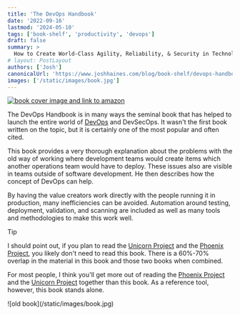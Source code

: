 ```yaml
---
title: 'The DevOps Handbook'
date: '2022-09-16'
lastmod: '2024-05-10'
tags: ['book-shelf', 'productivity', 'devops']
draft: false
summary: >
  How to Create World-Class Agility, Reliability, & Security in Technology Organizations
# layout: PostLayout
authors: ['Josh']
canonicalUrl: 'https://www.joshhaines.com/blog/book-shelf/devops-handbook'
images: ['/static/images/book.jpg']
---
```


<div className="mx-auto w-1/3">
  <a href="https://www.amazon.com/DevOps-Handbook-World-Class-Reliability-Organizations/dp/1950508404/">
    <img
      alt="book cover image and link to amazon"
      src="https://m.media-amazon.com/images/I/51peMkV0w2L._SY445_SX342_.jpg"
    />
  </a>
</div>

The DevOps Handbook is in many ways the seminal book that has helped to launch the entire world of [DevOps](/tags/devops) and DevSecOps. It wasn't the first book written on the topic, but it is certainly one of the most popular and often cited.

This book provides a very thorough explanation about the problems with the old way of working where development teams would create items which another operations team would have to deploy. These issues also are visible in teams outside of software development. He then describes how the concept of DevOps can help.

By having the value creators work directly with the people running it in production, many inefficiencies can be avoided. Automation around testing, deployment, validation, and scanning are included as well as many tools and methodologies to make this work well.

> [!TIP]
> I should point out, if you plan to read the [Unicorn Project](/blog/book-shelf/unicorn-project) and the [Phoenix Project](/blog/book-shelf/phoenix-project), you likely don't need to read this book. There is a 60%-70% overlap in the material in this book and those two books when combined.

For most people, I think you'll get more out of reading the [Phoenix Project](/blog/book-shelf/phoenix-project) and the [Unicorn Project](/blog/book-shelf/unicorn-project) together than this book. As a reference tool, however, this book stands alone.

<div className="-mx-2 flex flex-wrap justify-center overflow-hidden xl:-mx-2">
  <div className="my-1 w-full overflow-hidden px-2 xl:my-1 xl:w-3/4 xl:px-2">
    ![old book](/static/images/book.jpg)
  </div>
</div>
